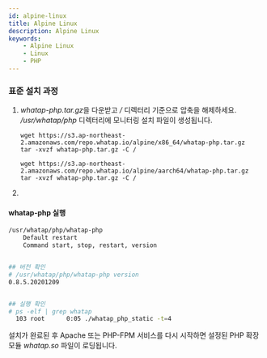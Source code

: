```yaml
---
id: alpine-linux
title: Alpine Linux
description: Alpine Linux
keywords:
    - Alpine Linux
    - Linux
    - PHP
---
```



### 표준 설치 과정 

1. *whatap-php.tar.gz*을 다운받고 */* 디렉터리 기준으로 압축을 해제하세요. */usr/whatap/php* 디렉터리에 모니터링 설치 파일이 생성됩니다.

    <Tabs>

    <TabItem value="x64" label="x64" default>

    ```docker title='x64'
    wget https://s3.ap-northeast-2.amazonaws.com/repo.whatap.io/alpine/x86_64/whatap-php.tar.gz
    tar -xvzf whatap-php.tar.gz -C /
    ```

    </TabItem>

    <TabItem value="aarch64" label="AArch64" default>

    ```docker title='AArch64'
    wget https://s3.ap-northeast-2.amazonaws.com/repo.whatap.io/alpine/aarch64/whatap-php.tar.gz
    tar -xvzf whatap-php.tar.gz -C /
    ```

    </TabItem>

    </Tabs>

1. <Phpinstallscript />


<Phpextensionwhatap />  


#### whatap-php 실행

```bash title=SH
/usr/whatap/php/whatap-php
    Default restart
    Command start, stop, restart, version


## 버전 확인
# /usr/whatap/php/whatap-php version
0.8.5.20201209


## 실행 확인
# ps -elf | grep whatap
  103 root      0:05 ./whatap_php_static -t=4
```
설치가 완료된 후 Apache 또는 PHP-FPM 서비스를 다시 시작하면 설정된 PHP 확장 모듈 *whatap.so* 파일이 로딩됩니다.
